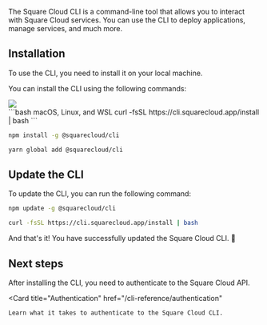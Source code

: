 
The Square Cloud CLI is a command-line tool that allows you to interact with Square Cloud services. You can use the CLI to deploy applications, manage services, and much more.

## Installation 
To use the CLI, you need to install it on your local machine.
 
You can install the CLI using the following commands:
<Frame>
  <img src="https://cdn.squarecloud.app/blog/posts/changelog/01-02-2024/square-cli-install.gif" />
</Frame>
<br/>

<CodeGroup>
```bash macOS, Linux, and WSL 
curl -fsSL https://cli.squarecloud.app/install | bash
```

```bash Windows with npm
npm install -g @squarecloud/cli
```

```bash Windows with yarn
yarn global add @squarecloud/cli
```
</CodeGroup>

## Update the CLI
To update the CLI, you can run the following command:
<CodeGroup>
```bash Windows
npm update -g @squarecloud/cli
```
```bash Linux, macOS, and WSL
curl -fsSL https://cli.squarecloud.app/install | bash
```
</CodeGroup>

And that's it! You have successfully updated the Square Cloud CLI. 🎉

## Next steps
After installing the CLI, you need to authenticate to the Square Cloud API.

<Card
  title="Authentication"
  href="/cli-reference/authentication"
>
    Learn what it takes to authenticate to the Square Cloud CLI.
</Card> 